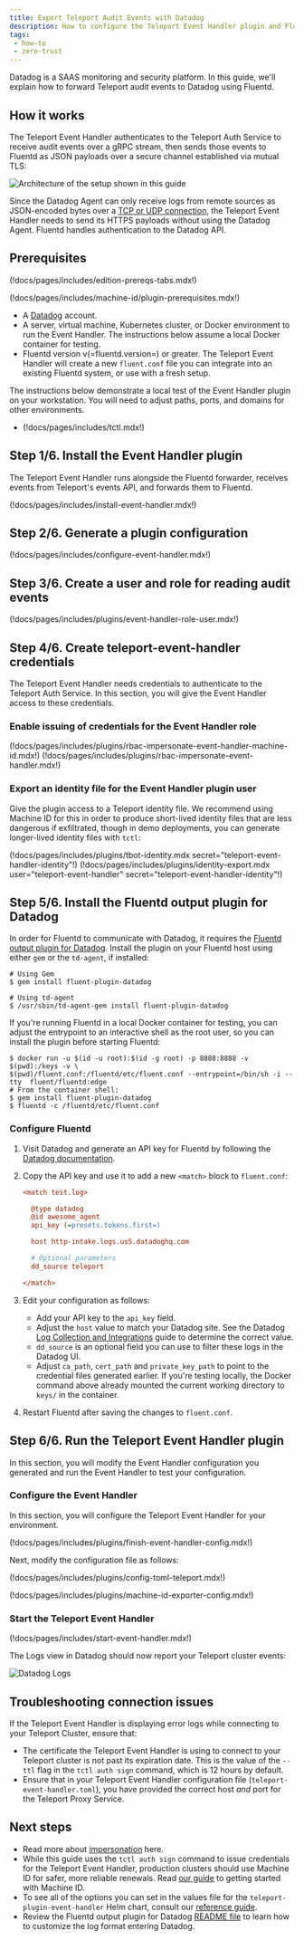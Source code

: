 ```yaml
---
title: Export Teleport Audit Events with Datadog
description: How to configure the Teleport Event Handler plugin and Fluentd to send audit logs to Datadog
tags:
 - how-to
 - zero-trust
---
```


Datadog is a SAAS monitoring and security platform. In this guide, we'll explain
how to forward Teleport audit events to Datadog using Fluentd.

## How it works

The Teleport Event Handler authenticates to the Teleport Auth Service to receive
audit events over a gRPC stream, then sends those events to Fluentd as JSON
payloads over a secure channel established via mutual TLS:

![Architecture of the setup shown in this guide](../../../img/management/datadog-diagram.png)

Since the Datadog Agent can only receive logs from remote sources as
JSON-encoded bytes over a [TCP or UDP
connection](https://docs.datadoghq.com/agent/logs/?tab=tailfiles#custom-log-collection),
the Teleport Event Handler needs to send its HTTPS payloads without using the
Datadog Agent. Fluentd handles authentication to the Datadog API.

## Prerequisites

(!docs/pages/includes/edition-prereqs-tabs.mdx!)

(!docs/pages/includes/machine-id/plugin-prerequisites.mdx!)

- A [Datadog](https://www.datadoghq.com/) account.
- A server, virtual machine, Kubernetes cluster, or Docker environment to run the
  Event Handler. The instructions below assume a local Docker container for testing.
- Fluentd version v(=fluentd.version=) or greater. The Teleport Event Handler
  will create a new `fluent.conf` file you can integrate into an existing Fluentd
  system, or use with a fresh setup.

The instructions below demonstrate a local test of the Event Handler plugin on
your workstation. You will need to adjust paths, ports, and domains for other
environments.

- (!docs/pages/includes/tctl.mdx!)

## Step 1/6. Install the Event Handler plugin

The Teleport Event Handler runs alongside the Fluentd forwarder, receives events
from Teleport's events API, and forwards them to Fluentd.

(!docs/pages/includes/install-event-handler.mdx!)

## Step 2/6. Generate a plugin configuration

(!docs/pages/includes/configure-event-handler.mdx!)

## Step 3/6. Create a user and role for reading audit events

(!docs/pages/includes/plugins/event-handler-role-user.mdx!)

## Step 4/6. Create teleport-event-handler credentials

The Teleport Event Handler needs credentials to authenticate to the Teleport
Auth Service. In this section, you will give the Event Handler access to these
credentials.

### Enable issuing of credentials for the Event Handler role

<Tabs>
<TabItem label="Machine ID">
(!docs/pages/includes/plugins/rbac-impersonate-event-handler-machine-id.mdx!)
</TabItem>
<TabItem label="Long-lived identity files">
(!docs/pages/includes/plugins/rbac-impersonate-event-handler.mdx!)
</TabItem>
</Tabs>

### Export an identity file for the Event Handler plugin user

Give the plugin access to a Teleport identity file. We recommend using Machine
ID for this in order to produce short-lived identity files that are less
dangerous if exfiltrated, though in demo deployments, you can generate
longer-lived identity files with `tctl`:

<Tabs>
<TabItem label="Machine ID">
(!docs/pages/includes/plugins/tbot-identity.mdx secret="teleport-event-handler-identity"!)
</TabItem>
<TabItem label="Long-lived identity files">
(!docs/pages/includes/plugins/identity-export.mdx user="teleport-event-handler" secret="teleport-event-handler-identity"!)
</TabItem>
</Tabs>

## Step 5/6. Install the Fluentd output plugin for Datadog

In order for Fluentd to communicate with Datadog, it requires the [Fluentd output
plugin for Datadog](https://github.com/DataDog/fluent-plugin-datadog). Install
the plugin on your Fluentd host using either `gem` or the `td-agent`, if installed:

```code
# Using Gem
$ gem install fluent-plugin-datadog

# Using td-agent
$ /usr/sbin/td-agent-gem install fluent-plugin-datadog
```

<Admonition type="tip" title="Testing Locally?">

If you're running Fluentd in a local Docker container for testing, you can adjust
the entrypoint to an interactive shell as the root user, so you can install the
plugin before starting Fluentd:

```code
$ docker run -u $(id -u root):$(id -g root) -p 8888:8888 -v $(pwd):/keys -v \
$(pwd)/fluent.conf:/fluentd/etc/fluent.conf --entrypoint=/bin/sh -i --tty  fluent/fluentd:edge
# From the container shell:
$ gem install fluent-plugin-datadog
$ fluentd -c /fluentd/etc/fluent.conf
```

</Admonition>

### Configure Fluentd

1. Visit Datadog and generate an API key for Fluentd by following the [Datadog
   documentation](https://docs.datadoghq.com/account_management/api-app-keys).

1. Copy the API key and use it to add a new `<match>` block to `fluent.conf`:

   ```ini
   <match test.log>
   
     @type datadog
     @id awesome_agent
     api_key (=presets.tokens.first=)
   
     host http-intake.logs.us5.datadoghq.com
   
     # Optional parameters
     dd_source teleport
   
   </match>
   ```

1. Edit your configuration as follows:

   - Add your API key to the `api_key` field.
   - Adjust the `host` value to match your Datadog site. See the Datadog [Log
     Collection and
     Integrations](https://docs.datadoghq.com/logs/log_collection/?tab=host)
     guide to determine the correct value.
   - `dd_source` is an optional field you can use to filter these logs in the
     Datadog UI.
   - Adjust `ca_path`, `cert_path` and `private_key_path` to point to the
     credential files generated earlier. If you're testing locally, the Docker
     command above already mounted the current working directory to `keys/` in
     the container.

1. Restart Fluentd after saving the changes to `fluent.conf`.

## Step 6/6. Run the Teleport Event Handler plugin

In this section, you will modify the Event Handler configuration you generated
and run the Event Handler to test your configuration.

### Configure the Event Handler

In this section, you will configure the Teleport Event Handler for your
environment.

(!docs/pages/includes/plugins/finish-event-handler-config.mdx!)

Next, modify the configuration file as follows:

(!docs/pages/includes/plugins/config-toml-teleport.mdx!)

(!docs/pages/includes/plugins/machine-id-exporter-config.mdx!)

### Start the Teleport Event Handler

(!docs/pages/includes/start-event-handler.mdx!)

The Logs view in Datadog should now report your Teleport cluster events:

![Datadog Logs](../../../img/management/datadog-logs.png)

## Troubleshooting connection issues

If the Teleport Event Handler is displaying error logs while connecting to your
Teleport Cluster, ensure that:

- The certificate the Teleport Event Handler is using to connect to your
  Teleport cluster is not past its expiration date. This is the value of the
  `--ttl` flag in the `tctl auth sign` command, which is 12 hours by default.
- Ensure that in your Teleport Event Handler configuration file
  (`teleport-event-handler.toml`), you have provided the correct host *and* port
  for the Teleport Proxy Service.

## Next steps

- Read more about
[impersonation](../authentication/impersonation.mdx)
here.
- While this guide uses the `tctl auth sign` command to issue credentials for the
Teleport Event Handler, production clusters should use Machine ID for safer,
more reliable renewals. Read [our guide](../../machine-workload-identity/getting-started.mdx)
to getting started with Machine ID.
- To see all of the options you can set in the values file for the
`teleport-plugin-event-handler` Helm chart, consult our [reference
guide](../../reference/helm-reference/teleport-plugin-event-handler.mdx).
- Review the Fluentd output plugin for Datadog [README
file](https://github.com/DataDog/fluent-plugin-datadog/blob/master/README.md)
to learn how to customize the log format entering Datadog.
